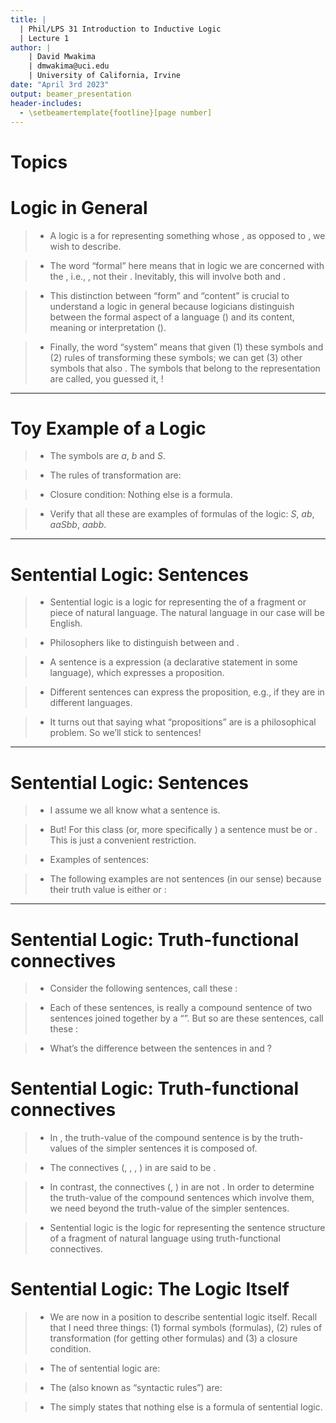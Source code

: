 ```yaml
---
title: | 
  | Phil/LPS 31 Introduction to Inductive Logic
  | Lecture 1
author: |
    | David Mwakima
    | dmwakima@uci.edu
    | University of California, Irvine
date: "April 3rd 2023"
output: beamer_presentation
header-includes:
  - \setbeamertemplate{footline}[page number]
---
```


# Topics

\begin{itemize}

\item Logic in General

\item Sentences

\item Truth-functional connectives

\item Sentential logic

\end{itemize}

# Logic in General

>- A logic is a \textcolor{red}{formal system} for representing something whose \textcolor{red}{structure}, as opposed to \textcolor{red}{content}, we wish to describe.

>- The word "formal" here means that in logic we are concerned with the \textcolor{red}{form}, i.e., \textcolor{red}{uninterpreted symbols or formulas}, not their \textcolor{red}{material content}. Inevitably, this will involve both \textcolor{red}{abstraction} and \textcolor{red}{idealization}.

>- This distinction between "form" and "content" is crucial to understand a logic in general because logicians distinguish between the formal aspect of a language (\textcolor{red}{syntax}) and its content, meaning or interpretation (\textcolor{red}{semantics}). 

>- Finally, the word "system" means that given (1) these symbols and (2) rules of transforming these symbols; we can get (3) other symbols that also \textcolor{red}{belong to the representation}. The symbols that belong to the representation are called, you guessed it, \textcolor{red}{formulas}!

***

# Toy Example of a Logic\footnote{This example is from Gerstein, "Introduction to Mathematical Structures and Proofs" p. 3}

>- The symbols are $a$, $b$ and $S$.

>- The rules of transformation are: \begin{enumerate} \item S is a formula. 
\item The result of replacing $S$ with $aSb$ is a formula.
\item The result of deleting $S$ and closing up any resulting space is a formula.
\end{enumerate}

>- Closure condition: Nothing else is a formula.

>- Verify that all these are examples of formulas of the logic: $S$, $ab$, $aaSbb$, $aabb$. 

***

# Sentential Logic: Sentences

>- Sentential logic is a logic for representing the \textcolor{red}{sentence structure} of a fragment or piece of natural language. The natural language in our case will be English.

>- Philosophers like to distinguish between \textcolor{red}{sentences} and \textcolor{red}{propositions}. 

>- A sentence is a \textcolor{red}{linguistic} expression (a declarative statement in some language), which expresses a proposition. 

>- Different sentences can express the \textcolor{red}{same} proposition, e.g., if they are in different languages.
\begin{itemize} \item Schnee ist weiß (German) \item Snow is white (English) \end{itemize}

>- It turns out that saying what "propositions" are is a \textcolor{red}{hard} philosophical problem. So we'll stick to sentences!

***

# Sentential Logic: Sentences

>- I assume we all know what a sentence is.

>- But! For this class (or, more specifically \textcolor{red}{classical logic}) a sentence must be \textcolor{red}{unambiguously true} or \textcolor{red}{false}. This is just a convenient restriction.

>- Examples of sentences: \begin{enumerate}  \item The number two is an even prime number.
\item Kamala Harris was not a California Senator.
\item Michelle Yeoh won an Oscar Award.
\end{enumerate}

>- The following examples are not sentences (in our sense) because their truth value is either \textcolor{red}{context dependent} or \textcolor{red}{vague}: 
\begin{enumerate}  
\item He did it.
\item This is black.
\item Tomorrow will be Wednesday.
\item Having 1001 strands of hair does not make you bald. How about 1000, 999, \dots,?
\end{enumerate}

***

# Sentential Logic: Truth-functional connectives

>- Consider the following sentences, call these \textcolor{red}{Case 1}: \begin{enumerate}
\item The number two is an even number \textcolor{red}{and} the number two is prime.
\item Kamala Harris was \textcolor{red}{not} California Senator.
\item Either Michelle Yeoh won an Oscar Award for Best Actress \textcolor{red}{or} Ana de Armas won an Oscar Award for Best Actress.
\item \textcolor{red}{If} today is Tuesday, \textcolor{red}{then} tomorrow is Wednesday.
\end{enumerate}

>- Each of these sentences, is really a compound sentence of two \text{simpler} sentences joined together by a "\textcolor{red}{connective}". But so are these sentences, call these \textcolor{red}{Case 2}: \begin{enumerate} \item David is teaching \textcolor{red}{until} his students are having fun. (True)
\item Ukraine is fighting Russia \textcolor{red}{until} Russia occupies Crimea. (False)
\item The students are having fun \textcolor{red}{because} the students like to study logic. (True)
\item  The students like to study logic \textcolor{red}{because} the discussions are early in the morning. (False)
\end{enumerate}

>- What's the difference between the sentences in \textcolor{red}{Case 1} and \textcolor{red}{Case 2}?

# Sentential Logic: Truth-functional connectives

>- In \textcolor{red}{Case 1}, the truth-value of the compound sentence is \textcolor{red}{uniquely and fully determined} by the truth-values of the simpler sentences it is composed of.

>- The connectives (\textcolor{red}{and}, \textcolor{red}{not}, \textcolor{red}{or}, \textcolor{red}{if..., then...}) in \textcolor{red}{Case 1} are said to be \textcolor{red}{truth-functional}.

>- In contrast, the connectives (\textcolor{red}{until}, \textcolor{red}{because}) in \textcolor{red}{Case 2} are not \textcolor{red}{truth-functional}. In order to determine the truth-value of the compound sentences which involve them, we need \textcolor{red}{extra information} beyond the truth-value of the simpler sentences. 

>- Sentential logic is the logic for representing the sentence structure of a fragment of natural language using truth-functional connectives.

# Sentential Logic: The Logic Itself

>- We are now in a position to describe sentential logic itself. Recall that I need three things: (1) formal symbols (formulas), (2) rules of transformation (for getting other formulas) and (3) a closure condition.

>- The \textcolor{red}{formal symbols} of sentential logic are:
\begin{enumerate} \item $p$, $q$, $r$, $s$ and $t$ as symbols for sentences. If we need more than 5 symbols (rarely!), then add the following countably many symbols $p_{1}$, $p_{2}$, $p_{3}$, \dots.
\item $\vee$ for "or", $\lnot$ for "not" since the other symbols for "and" and "if..., then..." can be defined from these. (More of this later)
\end{enumerate}

>- The \textcolor{red}{transformation rules} (also known as "syntactic rules") are:
\begin{enumerate}
\item Any sentence $p$ is a formula.
\item If $p$ is a formula, then $\lnot p$ is formula (Read inelegantly as, "It is not the case that $p$").
\item If $p$ is a formula and $q$ is a formula, then $(p \vee q)$ is a formula.
\end{enumerate}

>- The \textcolor{red}{closure condition} simply states that nothing else is a formula of sentential logic.

